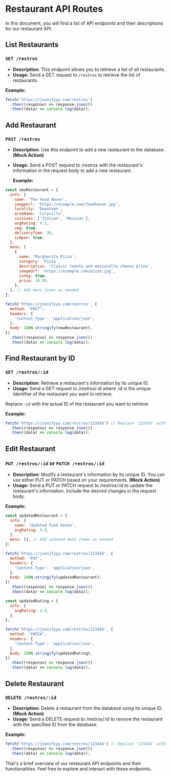 # Restaurant API Routes

In this document, you will find a list of API endpoints and their descriptions for our restaurant API.

## List Restaurants

### `GET /restros`

- **Description:** This endpoint allows you to retrieve a list of all restaurants.
- **Usage:** Send a GET request to `/restros` to retrieve the list of restaurants.

**Example:**

```js filename="demo.js" {3} copy
fetch('https://jsonifyyy.com/restros')
  .then((response) => response.json())
  .then((data) => console.log(data));
```

## Add Restaurant

### `POST /restros`

- **Description:** Use this endpoint to add a new restaurant to the database. **(Mock Action)**
- **Usage:** Send a POST request to /restros with the restaurant's information in the request body to add a new restaurant.

  **Example:**

```js filename="demo.js" {3} copy
const newRestaurant = {
  info: {
    name: 'The Food Haven',
    imageUrl: 'https://example.com/foodhaven.jpg',
    locality: 'Downtown',
    areaName: 'Cityville',
    cuisines: ['Italian', 'Mexican'],
    avgRating: 4.5,
    veg: true,
    deliveryTime: 30,
    isOpen: true,
  },
  menu: [
    {
      name: 'Margherita Pizza',
      category: 'Pizza',
      description: 'Classic tomato and mozzarella cheese pizza',
      imageUrl: 'https://example.com/pizza.jpg',
      isVeg: true,
      price: 10.99,
    },
  ], // Add menu items as needed
};

fetch('https://jsonifyyy.com/restros', {
  method: 'POST',
  headers: {
    'Content-Type': 'application/json',
  },
  body: JSON.stringify(newRestaurant),
})
  .then((response) => response.json())
  .then((data) => console.log(data));
```

## Find Restaurant by ID

### `GET /restros/:id`

- **Description:** Retrieve a restaurant's information by its unique ID.
- **Usage:** Send a GET request to /restros/:id where :id is the unique identifier of the restaurant you want to retrieve.

Replace `:id` with the actual ID of the restaurant you want to retrieve.

**Example:**

```js filename="demo.js" {3} copy
fetch('https://jsonifyyy.com/restros/123456') // Replace '123456' with the desired restaurant's ID
  .then((response) => response.json())
  .then((data) => console.log(data));
```

## Edit Restaurant

### `PUT /restros/:id` or `PATCH /restros/:id`

- **Description:** Modify a restaurant's information by its unique ID. You can use either PUT or PATCH based on your requirements. **(Mock Action)**
- **Usage:** Send a PUT or PATCH request to /restros/:id to update the restaurant's information. Include the desired changes in the request body.

**Example:**

```js filename="demo.js" {3} copy
const updatedRestaurant = {
  info: {
    name: 'Updated Food Haven',
    avgRating: 4.8,
  },
  menu: [], // Add updated menu items as needed
};

fetch('https://jsonifyyy.com/restros/123456', {
  method: 'PUT',
  headers: {
    'Content-Type': 'application/json',
  },
  body: JSON.stringify(updatedRestaurant),
})
  .then((response) => response.json())
  .then((data) => console.log(data));

const updatedRating = {
  info: {
    avgRating: 4.8,
  },
};

fetch('https://jsonifyyy.com/restros/123456', {
  method: 'PATCH',
  headers: {
    'Content-Type': 'application/json',
  },
  body: JSON.stringify(updatedRating),
})
  .then((response) => response.json())
  .then((data) => console.log(data));
```

## Delete Restaurant

### `DELETE /restros/:id`

- **Description:** Delete a restaurant from the database using its unique ID. **(Mock Action)**
- **Usage:** Send a DELETE request to /restros/:id to remove the restaurant with the specified ID from the database.

**Example:**

```js filename="demo.js" {3} copy
fetch('https://jsonifyyy.com/restros/123456') // Replace '123456' with the desired restaurant's ID
  .then((response) => response.json())
  .then((data) => console.log(data));
```

That's a brief overview of our restaurant API endpoints and their functionalities. Feel free to explore and interact with these endpoints.

